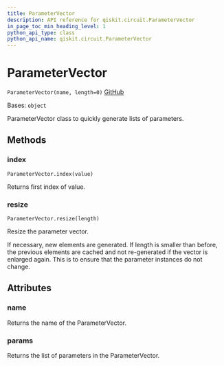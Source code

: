 ```yaml
---
title: ParameterVector
description: API reference for qiskit.circuit.ParameterVector
in_page_toc_min_heading_level: 1
python_api_type: class
python_api_name: qiskit.circuit.ParameterVector
---
```


# ParameterVector

<span id="qiskit.circuit.ParameterVector" />

`ParameterVector(name, length=0)` [GitHub](https://github.com/qiskit/qiskit/tree/stable/0.20/qiskit/circuit/parametervector.py "view source code")

Bases: `object`

ParameterVector class to quickly generate lists of parameters.

## Methods

### index

<span id="qiskit.circuit.ParameterVector.index" />

`ParameterVector.index(value)`

Returns first index of value.

### resize

<span id="qiskit.circuit.ParameterVector.resize" />

`ParameterVector.resize(length)`

Resize the parameter vector.

If necessary, new elements are generated. If length is smaller than before, the previous elements are cached and not re-generated if the vector is enlarged again. This is to ensure that the parameter instances do not change.

## Attributes

<span id="qiskit.circuit.ParameterVector.name" />

### name

Returns the name of the ParameterVector.

<span id="qiskit.circuit.ParameterVector.params" />

### params

Returns the list of parameters in the ParameterVector.

